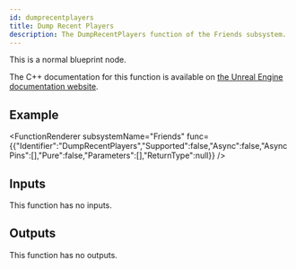 ```yaml
---
id: dumprecentplayers
title: Dump Recent Players
description: The DumpRecentPlayers function of the Friends subsystem.
---
```



This is a normal blueprint node.

The C++ documentation for this function is available on [the Unreal Engine documentation website](https://dev.epicgames.com/documentation/en-us/unreal-engine/API/Plugins/OnlineSubsystem/Interfaces/IOnlineFriends/).

## Example

<FunctionRenderer subsystemName="Friends" func={{"Identifier":"DumpRecentPlayers","Supported":false,"Async":false,"AsyncPins":[],"Pure":false,"Parameters":[],"ReturnType":null}} />

## Inputs

This function has no inputs.

## Outputs

This function has no outputs.

